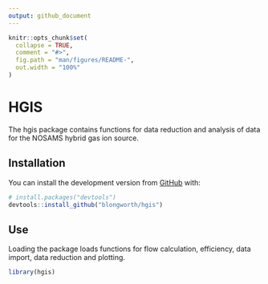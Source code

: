 ```yaml
---
output: github_document
---
```


<!-- README.md is generated from README.Rmd. Please edit that file -->

```r
knitr::opts_chunk$set(
  collapse = TRUE,
  comment = "#>",
  fig.path = "man/figures/README-",
  out.width = "100%"
)
```

# HGIS

<!-- badges: start -->
<!-- badges: end -->

The hgis package contains functions for data reduction and analysis of data for the NOSAMS hybrid gas ion source.

## Installation

You can install the development version from [GitHub](https://github.com/) with:

``` r
# install.packages("devtools")
devtools::install_github("blongworth/hgis")
```

## Use

Loading the package loads functions for flow calculation, efficiency, data import, data reduction and plotting.

```r
library(hgis)
```

